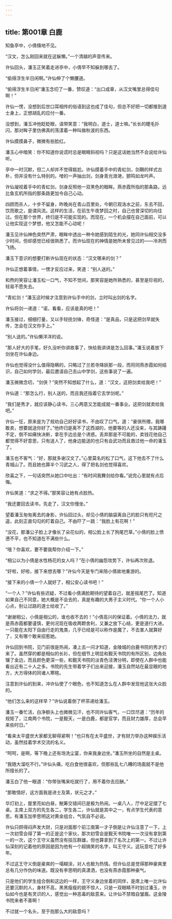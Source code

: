 ```yaml
---
---
---
```

title: 第001章 白鹿
---





知鱼亭中，小倩倏地不见。

“汉文，怎么刚回来就在这躲懒。”一个清越的声音传来。

许仙回头，潘玉正笑着走进亭中，小倩早不知躲到哪去了。

“偷得浮生半日闲啊。”许仙伸了个懒腰道。

“偷得浮生半日闲”潘玉念叨了一番，赞叹道：“出口成章，从汉文嘴里总得佳句啊！”

许仙一愣，没想到后世口耳相传的俗语到这也成了佳句，但总不好把一切都推到道士身上，正想胡乱的应付一番。

没想到，潘玉冲他眨眨眼，语带笑意：“我明白，道士，道士嘛。”长长的睫毛扑闪，那对眸子里仿佛真的荡漾着一种叫做秋波的东西。

许仙摸摸鼻子，微微有些脸红。

潘玉心中暗笑：你不知道你说谎时总是眼睛斜视吗？只是这话她当然不会说给许仙听。

亭中一时沉默，但二人却并不觉得尴尬。许仙摸着手中的青虹剑，剑鞘的样式古朴，但并没有什么特别的。噌的一声抽出剑，剑身青光潋滟，颤鸣如龙吟声。

许仙凝视着手中的青虹剑，剑身反照他一双黑色的眼眸。燕赤霞所指的那条路，远比鱼玄机所指的那条路更加令自己心动。

四顾而杀人，十步不留身，昨晚尚在青山百里处，今朝已观洛水之前，东去不回，饮而歌之，是谓风流。这样的生活，在前生午夜梦回之时，自己也曾深切的向往过。但在那个世界，终归是不可能实现的。而现在，一个机会摆在自己面前，可以让他实现这个梦想，他又怎能不心动呢！

潘玉见许仙神色突然严肃，眼眸中透出一种令她感到陌生的光，她同许仙相交没多少时间，但却感觉已经很熟悉了。而许仙现在的神情是她所未曾见过的——冷冽而飞扬。

潘玉下意识的想要打断许仙现在的状态：“汉文哪来的剑？”

许仙正想着事情，一愣才反应过来，笑道：“别人送的。”

和煦的笑容让潘玉松一口气，不知不觉间，那笑容是她所熟悉的，甚至是珍视的，轻易不愿失去。

“青虹剑！”潘玉这时候才注意到许仙手中的剑，立时叫出剑的名字。

许仙将剑一递道：“诺，看看，应该是真的吧！”

潘玉接过，细细打量，又以手轻抚剑锋，奇怪道：“是真品，只是这把剑早就失传，怎会在汉文你手上。”

“别人送的。”许仙懒洋洋的说。

“那人好大的手笔，好久没听你讲故事了，快给我讲讲是怎么回事。”潘玉说着放下剑坐在许仙身边。

许仙也觉得没什么值得隐瞒的，只略过了兰若寺降妖那一段，而将同燕赤霞如何结识，自己如何学剑，最后邀请自己去山中学剑，这些事说了一遍。

潘玉微微念叨，“剑侠？”突然不知想起了什么，道：“汉文，这把剑卖给我吧！”

许仙道：“那怎么行，别人送的，而且我还指着它去学剑呢。”

“我们是秀才，就应该静心读书，三心两意又怎能成就一番事业。这把剑就卖给我吧。”

许仙一怔，原来是为了规劝自己好好读书，不由叹了口气，道：“豪侠所赠，我哪敢卖，想要就送你好了。”他终归是离不了这西湖的，他要等的人还没来，与其踌躇不定，倒不如痛快决断，拿在手边总是个诱惑。丢弃那是不可能的，卖钱花他自己都觉得不好意思，只有送人了，他身边能送的也只有会武功而且救过他一命的潘玉了。

潘玉也不客气：“好，那就多谢汉文了。”心里莫名的松了口气，这下他去不了什么青城山了。而且她也算半个习武之人，得了把名剑也觉得喜欢。

欣喜之下，一句话突然从她口中吐出：“有时间我舞剑给你看。”说完心里就有点后悔。

许仙笑道：“求之不得。”那笑容让她有点脸热。

“我还要回去读书，先走了，汉文你慢坐。”

望着潘玉匆匆离去的身影，许仙回过头，却见小倩的脑袋离自己的脸只有咫尺之遥，此刻正直勾勾的盯着自己。不由吓了一跳：“我脸上有花啊！”

“没花，那潘公子脸上才像长了朵花似的，相公脸上长了狗尾巴草。”小倩的脸上愤懑不平，也不知道在不满些什么。

“哦？你喜欢，要不要我帮你介绍一下。”

“相公以为小倩是水性杨花的女人吗？”在小倩的幽怨攻势下，许仙再次败退。

“好啦，好啦，接下来想去哪？”许仙今天是专门来陪小倩故地重游的。

“接下来的小倩一个人就好了，相公安心读书吧！”

“一个人？”许仙有些迟疑，不过看小倩满脸期待的望着自己，就差摇尾巴了。知道如果自己不同意，她大概是不会去的，真是有趣的大男子主义时代。“你一个人小心点，别让过路的道士给收了。”

“谢谢相公，小倩是相公的，谁也收不去的！”小倩高兴的保证着。小倩的法力，就是燕赤霞都要谨慎，更何况现在吸收两颗舍利，又兼之放下心结，更是道行大进。一只能在太阳下自由行走的鬼类，几乎已经是可以称作是魔了，不去害人就算好了，又有哪个敢来招惹她。

许仙回到书院，见门前很是热闹，凑上去一问才知道，金陵城的白鹿书院的秀才们来了。虽然穿的都是相似的长衫，但在细节上明显和觐天书院的有所区别，边角处镶了金边，而且颜色更深一些，和觐天书院的淡青色泾渭分明，即使在人群中也能看出近有二十人之多。书院的先生带着学子们出来迎接，潘玉自然站在最显眼的地方，大方得体的同诸人寒暄。

注意到许仙的到来，冲许仙使了个眼色，也不知道怎么在人群中发现他这张大众脸的。

“他们怎么来的这样早？”许仙说着倒了杯茶递给潘玉。

潘玉一番忙活，白净额头上也微微见汗，也不同许仙客气，一口饮尽道：“历年的规矩了，江南两个书院，一是觐天，一是白鹿，都是官学，而且财力雄厚，总会早来些时日。”

“看来太平盛世大家都无聊得紧啊！”也只有在太平盛世，才有财力举办这种娱乐活动，虽然挂着学术交流的名义。

“呵呵，是啊，等下晚上还有场洗尘宴，你来我身边坐。”潘玉所坐的自然是主桌。

“我随大溜吃不行。”许仙头痛，吃白食他很喜欢，但那些乱七八糟的场面就不是他所擅长的了。

潘玉白了他一眼道：“你带张嘴来吃就行了，用不着你去应酬。”

“那敢情好，这方面我是进士及第，状元之才。”

华灯初上，屋里亮如白昼，觥筹交错间已是极为热闹。一桌八人，厅中足足摆了七桌。主席上双方的先生各二，学生各二，许仙就是其中之一，有点学生代表的意思。有潘玉加李思明这对黄金组合，气氛自不必说。

许仙只顾得闷声发大财，只是对面那个前江南第一才子倒是让许仙注意了一下，上一次初雪会得了第一的正是这个家伙，那次初雪会是觐天书院唯一一次没有拿到第一的一次，这个王守义虽然没有技压群雄，但也算拿到了名次上的第一。不过让许仙深刻的记着他的原因是因为他有一个超搞笑的名字，叫王守义。这玩意吃了好多年。

不过这王守义倒是豪爽的一塌糊涂，对人也极为热情。但许仙总是觉得那种豪爽里总有几分作伪的味道。既没有李思明的真潇洒，也没有燕赤霞那种豪气。

只是他们的学生组合倒和这边的一样，王守义身边坐着的同伴，是席上唯一比许仙还要沉默的人，身材不高，黑黑瘦瘦的貌不惊人，只是一双眼睛不时划过潘玉，许仙如今也是有灵识的人，感觉出一种恶毒的敌意来。让许仙不禁暗自皱眉。这金陵书院来者不善啊！

不过就一个名头，至于抱那么大的敌意吗？